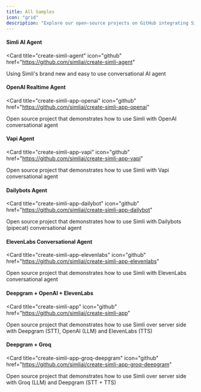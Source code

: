 ```yaml
---
title: All Samples
icon: "grid"
description: "Explore our open-source projects on GitHub integrating Simli with various AI agents"
---
```


#### Simli AI Agent
<Card
  title="create-simli-agent"
  icon="github"
  href="https://github.com/simliai/create-simli-agent"
>
  Using Simli's brand new and easy to use conversational AI agent
</Card>

#### OpenAI Realtime Agent
<Card
  title="create-simli-app-openai"
  icon="github"
  href="https://github.com/simliai/create-simli-app-openai"
>
  Open source project that demonstrates how to use Simli with OpenAI conversational agent
</Card>

#### Vapi Agent
<Card
  title="create-simli-app-vapi"
  icon="github"
  href="https://github.com/simliai/create-simli-app-vapi"
>
  Open source project that demonstrates how to use Simli with Vapi conversational agent
</Card>

#### Dailybots Agent
<Card
  title="create-simli-app-dailybot"
  icon="github"
  href="https://github.com/simliai/create-simli-app-dailybot"
>
  Open source project that demonstrates how to use Simli with Dailybots (pipecat) conversational agent
</Card>

#### ElevenLabs Conversational Agent
<Card
  title="create-simli-app-elevenlabs"
  icon="github"
  href="https://github.com/simliai/create-simli-app-elevenlabs"
>
  Open source project that demonstrates how to use Simli with ElevenLabs conversational agent
</Card>

#### Deepgram + OpenAI + ElevenLabs

<Card
  title="create-simli-app"
  icon="github"
  href="https://github.com/simliai/create-simli-app"
>
  Open source project that demonstrates how to use Simli over server side with Deepgram (STT), OpenAI (LLM) and ElevenLabs (TTS)
</Card>

#### Deepgram + Groq
<Card
  title="create-simli-app-groq-deepgram"
  icon="github"
  href="https://github.com/simliai/create-simli-app-groq-deepgram"
>
  Open source project that demonstrates how to use Simli over server side with Groq (LLM) and Deepgram (STT + TTS)
</Card>


